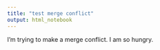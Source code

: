 ```yaml
---
title: "test merge conflict"
output: html_notebook
---
```


I'm trying to make a merge conflict. I am so hungry.